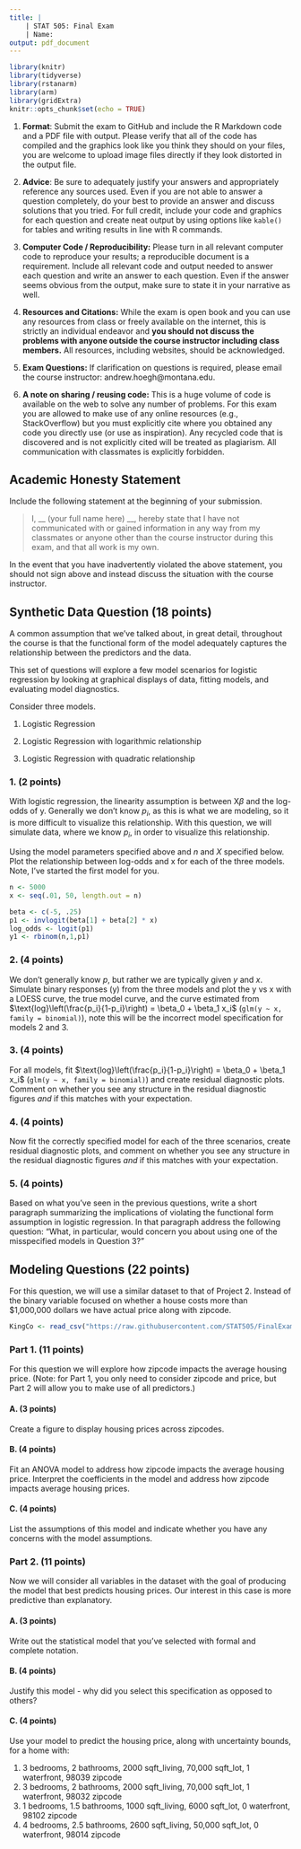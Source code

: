 ```yaml
---
title: |
    | STAT 505: Final Exam
    | Name:
output: pdf_document 
---
```


```r
library(knitr)
library(tidyverse)
library(rstanarm)
library(arm)
library(gridExtra)
knitr::opts_chunk$set(echo = TRUE)
```

1. __Format__: Submit the exam to GitHub and include the R Markdown code and a PDF file with output. Please verify that all of the code has compiled and the graphics look like you think they should on your files, you are welcome to upload image files directly if they look distorted in the output file. 

2. __Advice__: Be sure to adequately justify your answers and appropriately reference any sources used. Even if you are not able to answer a question completely, do your best to provide an answer and discuss solutions that you tried. For full credit, include your code and graphics for each question and create neat output by using options like `kable()` for tables and writing results in line with R commands.

3. __Computer Code / Reproducibility:__ Please turn in all relevant computer code to reproduce your results; a reproducible document is a requirement. Include all relevant code and output needed to answer each question and write an answer to each question. Even if the answer seems obvious from the output, make sure to state it in your narrative as well.

4. __Resources and Citations:__ While the exam is open book and you can use any resources from class or freely available on the internet, this is strictly an individual endeavor and **you should not discuss the problems with anyone outside the course instructor including class members.** All resources, including websites, should be acknowledged.

5. __Exam Questions:__ If clarification on questions is required, please email the course instructor: andrew.hoegh@montana.edu.

6. __A note on sharing / reusing code:__ This is a huge volume of code is available on the web to solve any number of problems. For this exam you are allowed to make use of any online resources (e.g., StackOverflow) but you must explicitly cite where you obtained any code you directly use (or use as inspiration). Any recycled code that is discovered and is not explicitly cited will be treated as plagiarism. All communication with classmates is explicitly forbidden.

\vfill

## Academic Honesty Statement
Include the following statement at the beginning of your submission.

> I, __ (your full name here) __, hereby state that I have not communicated with or gained information in any way from my classmates or anyone other than the course instructor during this exam, and that all work is my own.

In the event that you have inadvertently violated the above statement, you should not sign above and instead discuss the situation with the course instructor.

\vfill

\newpage



## Synthetic Data Question (18 points)

A common assumption that we've talked about, in great detail, throughout the course is that the functional form of the model adequately captures the relationship between the predictors and the data. 

This set of questions will explore a few model scenarios for logistic regression by looking at graphical displays of data, fitting models, and evaluating model diagnostics.

Consider three models.

1. Logistic Regression

\begin{eqnarray*}
y_i & \sim Bernoulli(p_i)\\
\text{log}\left(\frac{p_i}{1-p_i}\right) & = \beta_0 + \beta_1 x_i,\\ 
\text{ where }\beta_0 = -5, \text{ and } \beta_1 = .25
\end{eqnarray*}

2. Logistic Regression with logarithmic relationship

\begin{eqnarray*}
y_i & \sim Bernoulli(p_i)\\
\text{log}\left(\frac{p_i}{1-p_i}\right)  & = \beta_0 +  \beta_1 \text{log}(x_i), \\
\text{ where }\beta_0 = -10, \text{ and } \beta_1 = 4
\end{eqnarray*}

3. Logistic Regression with quadratic relationship

\begin{eqnarray*}
y_i & \sim Bernoulli(p_i)\\
\text{log}\left(\frac{p_i}{1-p_i}\right) & = \beta_0 +\beta_1 x_i + \beta_2 x_i^2,\\
\text{ where }\beta_0 = -5,  \beta_1 = .5 \text{ and } \beta_2 = -.01
\end{eqnarray*}


### 1. (2 points)

With logistic regression, the linearity assumption is between X$\beta$ and the log-odds of y. Generally we don't know $p_i$, as this is what we are modeling, so it is more difficult to visualize this relationship. With this question, we will simulate data, where we know $p_i$, in order to visualize this relationship.

Using the model parameters specified above and $n$ and $X$ specified below. Plot the relationship between log-odds and x for each of the three models. Note, I've started the first model for you. 


```r
n <- 5000
x <- seq(.01, 50, length.out = n)

beta <- c(-5, .25)
p1 <- invlogit(beta[1] + beta[2] * x)
log_odds <- logit(p1)
y1 <- rbinom(n,1,p1)
```


### 2. (4 points)

We don't generally know $p$, but rather we are typically given $y$ and $x$. Simulate binary responses (y) from the three models and plot the y vs x with a LOESS curve, the true model curve, and the curve estimated from $\text{log}\left(\frac{p_i}{1-p_i}\right)  = \beta_0 + \beta_1 x_i$ (`glm(y ~ x, family = binomial)`), note this will be the incorrect model specification for models 2 and 3.

### 3. (4 points)

For all models, fit $\text{log}\left(\frac{p_i}{1-p_i}\right)  = \beta_0 + \beta_1 x_i$ (`glm(y ~ x, family = binomial)`) and create residual diagnostic plots. Comment on whether you see any structure in the residual diagnostic figures _and_ if this matches with your expectation.




### 4. (4 points)


Now fit the correctly specified model for each of the three scenarios, create residual diagnostic plots, and comment on whether you see any structure in the residual diagnostic figures _and_ if this matches with your expectation.


### 5. (4 points)

Based on what you've seen in the previous questions, write a short paragraph summarizing the implications of violating the functional form assumption in logistic regression. In that paragraph address the following question: "What, in particular, would concern you about using one of the misspecified models in Question 3?"


## Modeling Questions (22 points)

For this question, we will use a similar dataset to that of Project 2. Instead of the binary variable focused on whether a house costs more than $1,000,000 dollars we have actual price along with zipcode.

```r
KingCo <- read_csv("https://raw.githubusercontent.com/STAT505/FinalExam/main/KingCo_wPrice.csv") 
```


### Part 1. (11 points)

For this question we will explore how zipcode impacts the average housing price. (Note: for Part 1, you only need to consider zipcode and price, but Part 2 will allow you to make use of all predictors.)

#### A. (3 points)

Create a figure to display housing prices across zipcodes.

#### B. (4 points)

Fit an ANOVA model to address how zipcode impacts the average housing price. Interpret the coefficients in the model and address how zipcode impacts average housing prices.

#### C. (4 points)

List the assumptions of this model and indicate whether you have any concerns with the model assumptions.


### Part 2. (11 points)
Now we will consider all variables in the dataset with the goal of producing the model that best predicts housing prices. Our interest in this case is more predictive than explanatory.

#### A. (3 points)

Write out the statistical model that you've selected with formal and complete notation.

#### B. (4 points)

Justify this model - why did you select this specification as opposed to others?

#### C. (4 points)

Use your model to predict the housing price, along with uncertainty bounds, for a home with:

1. 3 bedrooms, 2 bathrooms, 2000 sqft_living, 70,000 sqft_lot, 1 waterfront, 98039 zipcode
2. 3 bedrooms, 2 bathrooms, 2000 sqft_living, 70,000 sqft_lot, 1 waterfront, 98032 zipcode
3. 1 bedrooms, 1.5 bathrooms, 1000 sqft_living, 6000 sqft_lot, 0 waterfront, 98102 zipcode
4. 4 bedrooms, 2.5 bathrooms, 2600 sqft_living, 50,000 sqft_lot, 0 waterfront, 98014 zipcode


